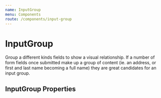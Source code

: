 ```yaml
---
name: InputGroup
menu: Components
route: /components/input-group
---
```



# InputGroup

<ComponentStatus stage="rc" responsive="no" accessible="yes" />

Group a different kinds fields to show a visual relationship. If a number of
form fields once submitted make up a group of content (ie. an address, or first
and last name becoming a full name) they are great candidates for an input
group.

<Playground>
  <InputGroup>
    <InputText placeholder="Street 1" />
    <InputText placeholder="Street 2" />
    <InputGroup horizontal={true}>
      <InputText placeholder="City" />
      <InputText placeholder="Province" />
    </InputGroup>
    <InputGroup horizontal={true}>
      <InputText placeholder="Zip code" />
      <InputText placeholder="Country" />
    </InputGroup>
  </InputGroup>
</Playground>

<Playground>
  <InputGroup horizontal={true}>
    <InputTime defaultValue={new CivilTime(8, 0)} />
    <InputTime defaultValue={new CivilTime(17, 0)} />
  </InputGroup>
</Playground>

## InputGroup Properties

<Props of={InputGroup} />

